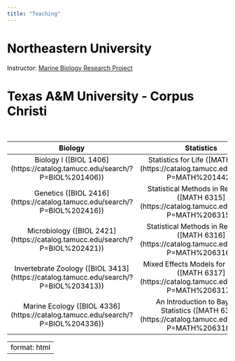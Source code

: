 ```yaml
---
title: "Teaching"
---
```


<!-- TODO - fix font, have name centered, have text all within fade out part of image, update text, add NEU 3seas -->

# Northeastern University

Instructor: [Marine Biology Research Project](https://cos.northeastern.edu/marine-environmental-sciences/three-seas/)

# Texas A&M University - Corpus Christi

<br>

+----------------------------------------------------------------------------------------+----------------------------------------------------------------------------------------------------------+
| Biology                                                                                | Statistics                                                                                               |
+========================================================================================+==========================================================================================================+
| Biology I (\[BIOL 1406\](https://catalog.tamucc.edu/search/?P=BIOL%201406))            | Statistics for Life (\[MATH 1442\](https://catalog.tamucc.edu/search/?P=MATH%201442))                    |
+----------------------------------------------------------------------------------------+----------------------------------------------------------------------------------------------------------+
| Genetics (\[BIOL 2416\](https://catalog.tamucc.edu/search/?P=BIOL%202416))             | Statistical Methods in Research I (\[MATH 6315\](https://catalog.tamucc.edu/search/?P=MATH%206315))      |
+----------------------------------------------------------------------------------------+----------------------------------------------------------------------------------------------------------+
| Microbiology (\[BIOL 2421\](https://catalog.tamucc.edu/search/?P=BIOL%202421))         | Statistical Methods in Research II (\[MATH 6316\](https://catalog.tamucc.edu/search/?P=MATH%206316))     |
+----------------------------------------------------------------------------------------+----------------------------------------------------------------------------------------------------------+
| Invertebrate Zoology (\[BIOL 3413\](https://catalog.tamucc.edu/search/?P=BIOL%203413)) | Mixed Effects Models for Scientists (\[MATH 6317\](https://catalog.tamucc.edu/search/?P=MATH%206317))    |
+----------------------------------------------------------------------------------------+----------------------------------------------------------------------------------------------------------+
| Marine Ecology (\[BIOL 4336\](https://catalog.tamucc.edu/search/?P=BIOL%204336))       | An Introduction to Bayesian Statistics (\[MATH 6318\](https://catalog.tamucc.edu/search/?P=MATH%206318)) |
+----------------------------------------------------------------------------------------+----------------------------------------------------------------------------------------------------------+

---
format: html
---

```{=html}
<style>
html {
   background: url(img/barrel_sponge.jpg);
   background-position: center;
   background-repeat: no-repeat;
   background-size: cover;
   background-attachment: fixed;
 }

body {
   color: black;
   position: absolute; 
   top: 30%; 
   left: 0; 
   width: 100%; 
   background: rgba(255,255,255, .8);;
}

table, th, td {
   color: black;
   text-align: center;
}

}
</style>
```
